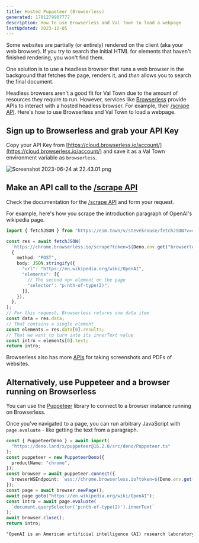 ```yaml
---
title: Hosted Puppeteer (Browserless)
generated: 1701279907777
description: How to use Browserless and Val Town to load a webpage
lastUpdated: 2023-12-05
---
```


Some websites are partially (or entirely) rendered on the client (aka your web
browser). If you try to search the initial HTML for elements that haven't
finished rendering, you won't find them.

One solution is to use a headless browser that runs a web browser in the
background that fetches the page, renders it, and _then_ allows you to search
the final document.

Headless browsers aren't a good fit for Val Town due to the amount of resources
they require to run. However, services like [Browserless](https://browserless.io/)
provide APIs to interact with a hosted headless browser. For example, their
[/scrape API](https://www.browserless.io/docs/scrape). Here's how to use
Browserless and Val Town to load a webpage.

## Sign up to Browserless and grab your API Key

Copy your API Key from
[https://cloud.browserless.io/account/](https://cloud.browserless.io/account/)
and save it as a Val Town environment variable as `browserless`.

![Screenshot 2023-06-24 at 22.43.01.png](./hosted-puppeteer-browserless/screenshot_2023-06-24_at_224301.png)

## Make an API call to the [/scrape API](https://www.browserless.io/docs/scrape)

Check the documentation for the
[/scrape API](https://www.browserless.io/docs/scrape) and form your request.

For example, here's how you scrape the introduction paragraph of OpenAI's
wikipedia page.

```ts val
import { fetchJSON } from "https://esm.town/v/stevekrouse/fetchJSON?v=41";

const res = await fetchJSON(
  `https://chrome.browserless.io/scrape?token=${Deno.env.get("browserless")}`,
  {
    method: "POST",
    body: JSON.stringify({
      "url": "https://en.wikipedia.org/wiki/OpenAI",
      "elements": [{
        // The second <p> element on the page
        "selector": "p:nth-of-type(2)",
      }],
    }),
  },
);
// For this request, Browserless returns one data item
const data = res.data;
// That contains a single element
const elements = res.data[0].results;
// That we want to turn into its innerText value
const intro = elements[0].text;
return intro;
```

Browserless also has more [APIs](https://www.browserless.io/docs/start) for
taking screenshots and PDFs of websites.

## Alternatively, use Puppeteer and a browser running on Browserless

You can use the [Puppeteer](https://pptr.dev/) library to connect to a browser
instance running on Browserless.

Once you've navigated to a page, you can run arbitrary JavaScript with
`page.evaluate` - like getting the text from a paragraph.

```ts val
const { PuppeteerDeno } = await import(
  "https://deno.land/x/puppeteer@16.2.0/src/deno/Puppeteer.ts"
);
const puppeteer = new PuppeteerDeno({
  productName: "chrome",
});
const browser = await puppeteer.connect({
  browserWSEndpoint: `wss://chrome.browserless.io?token=${Deno.env.get("browserless")}`,
});
const page = await browser.newPage();
await page.goto("https://en.wikipedia.org/wiki/OpenAI");
const intro = await page.evaluate(
  `document.querySelector('p:nth-of-type(2)').innerText`
);
await browser.close();
return intro;
```

```txt title="Val output"
"OpenAI is an American artificial intelligence (AI) research laboratory consisting of the non-profit OpenAI Incorporated and its for-profit subsidiary corporation OpenAI Limited Partnership. OpenAI conducts AI research with the declared intention of promoting and developing friendly AI."
```
